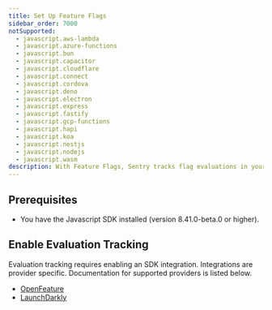 ```yaml
---
title: Set Up Feature Flags
sidebar_order: 7000
notSupported:
  - javascript.aws-lambda
  - javascript.azure-functions
  - javascript.bun
  - javascript.capacitor
  - javascript.cloudflare
  - javascript.connect
  - javascript.cordova
  - javascript.deno
  - javascript.electron
  - javascript.express
  - javascript.fastify
  - javascript.gcp-functions
  - javascript.hapi
  - javascript.koa
  - javascript.nestjs
  - javascript.nodejs
  - javascript.wasm
description: With Feature Flags, Sentry tracks flag evaluations in your application and reports their state on error. Sentry will also record an audit log of feature flag changes and report any suspicious changes that may have triggered an error.
---
```


<Include name="feature-flag-prerelease.mdx" />

## Prerequisites

* You have the <PlatformLink to="/">Javascript SDK installed</PlatformLink> (version 8.41.0-beta.0 or higher).

## Enable Evaluation Tracking

Evaluation tracking requires enabling an SDK integration. Integrations are provider specific. Documentation for supported providers is listed below.

- [OpenFeature](/platforms/javascript/configuration/integrations/openfeature/)
- [LaunchDarkly](/platforms/javascript/configuration/integrations/launchdarkly/)

<Include name="feature-flag-enable-change-tracking.mdx" />
